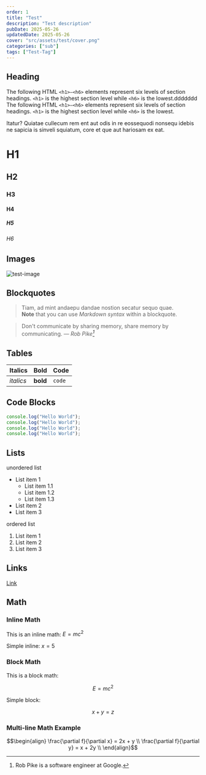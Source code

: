 ```yaml
---
order: 1
title: "Test"
description: "Test description"
pubDate: 2025-05-26
updatedDate: 2025-05-26
cover: "src/assets/test/cover.png"
categories: ["sub"]
tags: ["Test-Tag"]
---
```


## Heading

The following HTML `<h1>—<h6>` elements represent six levels of section headings.
`<h1>` is the highest section level while `<h6>` is the lowest.ddddddd
The following HTML `<h1>—<h6>` elements represent six levels of section headings.
`<h1>` is the highest section level while `<h6>` is the lowest.

Itatur? Quiatae cullecum rem ent aut odis in re eossequodi nonsequ idebis ne sapicia is sinveli squiatum, core et que aut hariosam ex eat.

# H1

## H2

### H3

#### H4

##### H5

###### H6

## Images

![test-image](src/assets/test/home.webp)

## Blockquotes

> Tiam, ad mint andaepu dandae nostion secatur sequo quae. \
> **Note** that you can use _Markdown syntax_ within a blockquote.

> Don't communicate by sharing memory, share memory by communicating.
> — <cite>Rob Pike[^1]</cite>

[^1]: Rob Pike is a software engineer at Google.

## Tables

| Italics   | Bold     | Code   |
| --------- | -------- | ------ |
| _italics_ | **bold** | `code` |

## Code Blocks

```js
console.log("Hello World");
console.log("Hello World");
console.log("Hello World");
console.log("Hello World");
```

## Lists

unordered list

- List item 1
  - List item 1.1
  - List item 1.2
  - List item 1.3
- List item 2
- List item 3

ordered list

1. List item 1
2. List item 2
3. List item 3

## Links

[Link](https://www.google.com)

## Math

### Inline Math

This is an inline math: $E = mc^2$

Simple inline: $x = 5$

### Block Math

This is a block math:

$$
E = mc^2
$$

Simple block:

$$
x + y = z
$$

### Multi-line Math Example

```math
\begin{align}
\frac{\partial f}{\partial x} = 2x + y \\
\frac{\partial f}{\partial y} = x + 2y \\
\end{align}
```

